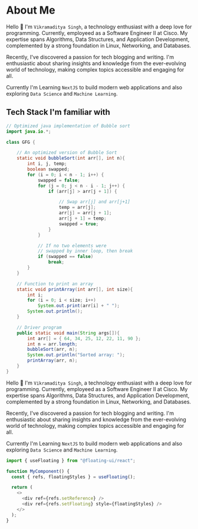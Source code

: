 # About Me

Hello <span className="wavy">👋</span> I'm `Vikramaditya Singh`, a technology enthusiast with a deep love for programming. Currently, employeed as a Software Engineer II at Cisco. My expertise spans Algorithms, Data Structures, and Application Development, complemented by a strong foundation in Linux, Networking, and Databases.

Recently, I've discovered a passion for tech blogging and writing. I'm enthusiastic about sharing insights and knowledge from the ever-evolving world of technology, making complex topics accessible and engaging for all.

Currently I'm Learning `NextJS` to build modern web applications and also exploring `Data Science` and `Machine Learning`.

## Tech Stack I'm familiar with

```java
// Optimized java implementation of Bubble sort
import java.io.*;

class GFG {

    // An optimized version of Bubble Sort
    static void bubbleSort(int arr[], int n){
        int i, j, temp;
        boolean swapped;
        for (i = 0; i < n - 1; i++) {
            swapped = false;
            for (j = 0; j < n - i - 1; j++) {
                if (arr[j] > arr[j + 1]) {

                    // Swap arr[j] and arr[j+1]
                    temp = arr[j];
                    arr[j] = arr[j + 1];
                    arr[j + 1] = temp;
                    swapped = true;
                }
            }

            // If no two elements were
            // swapped by inner loop, then break
            if (swapped == false)
                break;
        }
    }

    // Function to print an array
    static void printArray(int arr[], int size){
        int i;
        for (i = 0; i < size; i++)
            System.out.print(arr[i] + " ");
        System.out.println();
    }

    // Driver program
    public static void main(String args[]){
        int arr[] = { 64, 34, 25, 12, 22, 11, 90 };
        int n = arr.length;
        bubbleSort(arr, n);
        System.out.println("Sorted array: ");
        printArray(arr, n);
    }
}
```

Hello <span className="wavy">👋</span> I'm `Vikramaditya Singh`, a technology enthusiast with a deep love for programming. Currently, employeed as a Software Engineer II at Cisco. My expertise spans Algorithms, Data Structures, and Application Development, complemented by a strong foundation in Linux, Networking, and Databases.

Recently, I've discovered a passion for tech blogging and writing. I'm enthusiastic about sharing insights and knowledge from the ever-evolving world of technology, making complex topics accessible and engaging for all.

Currently I'm Learning `NextJS` to build modern web applications and also exploring `Data Science` and `Machine Learning`.

```js {1-3}
import { useFloating } from "@floating-ui/react";

function MyComponent() {
  const { refs, floatingStyles } = useFloating();

  return (
    <>
      <div ref={refs.setReference} />
      <div ref={refs.setFloating} style={floatingStyles} />
    </>
  );
}
```
